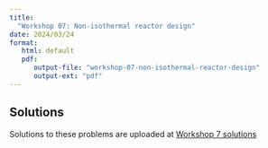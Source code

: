 ```yaml
---
title: 
  "Workshop 07: Non-isothermal reactor design"
date: 2024/03/24
format: 
   html: default
   pdf:
      output-file: "workshop-07-non-isothermal-reactor-design"
      output-ext: "pdf"
---
```


::: {.callout-tip}
## Solutions

Solutions to these problems are uploaded at [Workshop 7 solutions](./solutions.qmd)

:::

